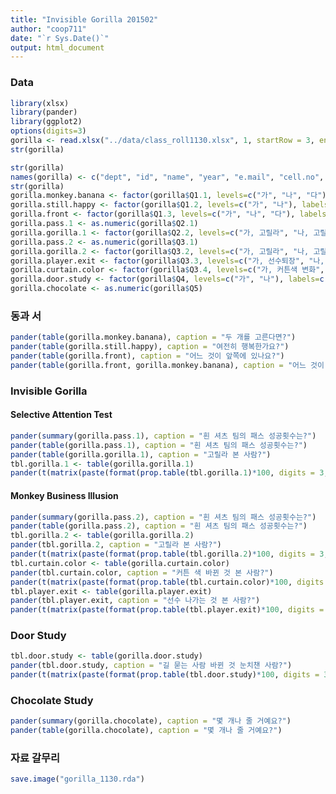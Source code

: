 ```yaml
---
title: "Invisible Gorilla 201502"
author: "coop711"
date: "`r Sys.Date()`"
output: html_document
---
```


### Data

```r
library(xlsx)
library(pander)
library(ggplot2)
options(digits=3)
gorilla <- read.xlsx("../data/class_roll1130.xlsx", 1, startRow = 3, endRow = 70, header = FALSE, colIndex = c(3:7, 9:20))
str(gorilla)
```


```r
str(gorilla)
names(gorilla) <- c("dept", "id", "name", "year", "e.mail", "cell.no", "Q1.1", "Q1.2", "Q1.3", "Q2.1", "Q2.2", "Q3.1", "Q3.2", "Q3.3", "Q3.4", "Q4", "Q5")
str(gorilla)
gorilla.monkey.banana <- factor(gorilla$Q1.1, levels=c("가", "나", "다"), labels=c("원숭이와 바나나", "원숭이와 팬더", "팬더와 바나나"))
gorilla.still.happy <- factor(gorilla$Q1.2, levels=c("가", "나"), labels=c("행복해보인다", "행복해보이지 않는다"))
gorilla.front <- factor(gorilla$Q1.3, levels=c("가", "나", "다"), labels=c("가장작은 비행접시", "중간크기 비행접시", "가장큰 비행접시"))
gorilla.pass.1 <- as.numeric(gorilla$Q2.1)
gorilla.gorilla.1 <- factor(gorilla$Q2.2, levels=c("가, 고릴라", "나, 고릴라"), labels=c("보았다", "못 보았다"))
gorilla.pass.2 <- as.numeric(gorilla$Q3.1)
gorilla.gorilla.2 <- factor(gorilla$Q3.2, levels=c("가, 고릴라", "나, 고릴라"), labels=c("보았다", "못 보았다"))
gorilla.player.exit <- factor(gorilla$Q3.3, levels=c("가, 선수퇴장", "나, 선수퇴장"), labels=c("보았다", "못 보았다"))
gorilla.curtain.color <- factor(gorilla$Q3.4, levels=c("가, 커튼색 변화", "나, 커튼색 변화"), labels=c("보았다", "못 보았다"))
gorilla.door.study <- factor(gorilla$Q4, levels=c("가", "나"), labels=c("네", "아니오"))
gorilla.chocolate <- as.numeric(gorilla$Q5)
```

### 동과 서

```r
pander(table(gorilla.monkey.banana), caption = "두 개를 고른다면?")
pander(table(gorilla.still.happy), caption = "여전히 행복한가요?")
pander(table(gorilla.front), caption = "어느 것이 앞쪽에 있나요?")
pander(table(gorilla.front, gorilla.monkey.banana), caption = "어느 것이 앞에 있는지와 두 개를 고른다면")
```

### Invisible Gorilla

#### Selective Attention Test

```r
pander(summary(gorilla.pass.1), caption = "흰 셔츠 팀의 패스 성공횟수는?")
pander(table(gorilla.pass.1), caption = "흰 셔츠 팀의 패스 성공횟수는?")
pander(table(gorilla.gorilla.1), caption = "고릴라 본 사람?")
tbl.gorilla.1 <- table(gorilla.gorilla.1)
pander(t(matrix(paste(format(prop.table(tbl.gorilla.1)*100, digits = 3, nsmall = 1), "%", sep = ""), nrow = dim(tbl.gorilla.1)[1], dimnames = dimnames(tbl.gorilla.1))))
```

#### Monkey Business Illusion

```r
pander(summary(gorilla.pass.2), caption = "흰 셔츠 팀의 패스 성공횟수는?")
pander(table(gorilla.pass.2), caption = "흰 셔츠 팀의 패스 성공횟수는?")
tbl.gorilla.2 <- table(gorilla.gorilla.2)
pander(tbl.gorilla.2, caption = "고릴라 본 사람?")
pander(t(matrix(paste(format(prop.table(tbl.gorilla.2)*100, digits = 3, nsmall = 1), "%", sep = ""), nrow = dim(tbl.gorilla.2)[1], dimnames = dimnames(tbl.gorilla.2))))
tbl.curtain.color <- table(gorilla.curtain.color)
pander(tbl.curtain.color, caption = "커튼 색 바뀐 것 본 사람?")
pander(t(matrix(paste(format(prop.table(tbl.curtain.color)*100, digits = 3, nsmall = 1), "%", sep = ""), nrow = dim(tbl.curtain.color)[1], dimnames = dimnames(tbl.curtain.color))))
tbl.player.exit <- table(gorilla.player.exit)
pander(tbl.player.exit, caption = "선수 나가는 것 본 사람?")
pander(t(matrix(paste(format(prop.table(tbl.player.exit)*100, digits = 3, nsmall = 1), "%", sep = ""), nrow = dim(tbl.player.exit)[1], dimnames = dimnames(tbl.player.exit))))
```

### Door Study

```r
tbl.door.study <- table(gorilla.door.study)
pander(tbl.door.study, caption = "길 묻는 사람 바뀐 것 눈치챈 사람?")
pander(t(matrix(paste(format(prop.table(tbl.door.study)*100, digits = 3, nsmall = 1), "%", sep = ""), nrow = dim(tbl.door.study)[1], dimnames = dimnames(tbl.door.study))))
```

### Chocolate Study

```r
pander(summary(gorilla.chocolate), caption = "몇 개나 줄 거예요?")
pander(table(gorilla.chocolate), caption = "몇 개나 줄 거예요?")
```


### 자료 갈무리

```r
save.image("gorilla_1130.rda")
```
